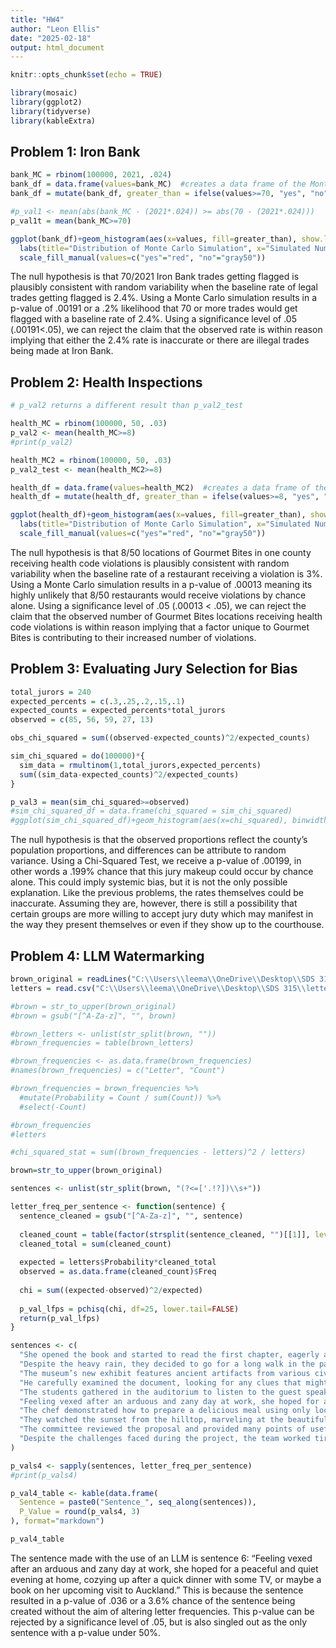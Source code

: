 ---
title: "HW4"
author: "Leon Ellis"
date: "2025-02-18"
output: html_document
---

```{r setup, include=FALSE}
knitr::opts_chunk$set(echo = TRUE)
```

```{r, echo=FALSE, message=FALSE, warning=FALSE}
library(mosaic)
library(ggplot2)
library(tidyverse)
library(kableExtra)
```


## Problem 1: Iron Bank

```{r, echo=FALSE, message=FALSE}
bank_MC = rbinom(100000, 2021, .024)
bank_df = data.frame(values=bank_MC)  #creates a data frame of the Monte Carlo vector to be used in ggplot
bank_df = mutate(bank_df, greater_than = ifelse(values>=70, "yes", "no"))

#p_val1 <- mean(abs(bank_MC - (2021*.024)) >= abs(70 - (2021*.024)))
p_val1t = mean(bank_MC>=70)

ggplot(bank_df)+geom_histogram(aes(x=values, fill=greater_than), show.legend=FALSE)+
  labs(title="Distribution of Monte Carlo Simulation", x="Simulated Number of Flagged Trades", y="Frequency")+
  scale_fill_manual(values=c("yes"="red", "no"="gray50"))
```

The null hypothesis is that 70/2021 Iron Bank trades getting flagged is plausibly consistent with random variability when the baseline rate of legal trades getting flagged is 2.4%. Using a Monte Carlo simulation results in a p-value of .00191 or a .2% likelihood that 70 or more trades would get flagged with a baseline rate of 2.4%. Using a significance level of .05 (.00191<.05), we can reject the claim that the observed rate is within reason implying that either the 2.4% rate is inaccurate or there are illegal trades being made at Iron Bank.

## Problem 2: Health Inspections

```{r eval=FALSE, include=FALSE}
# p_val2 returns a different result than p_val2_test

health_MC = rbinom(100000, 50, .03)
p_val2 <- mean(health_MC>=8)
#print(p_val2)

```

```{r, echo=FALSE, warning=FALSE, message=FALSE}

health_MC2 = rbinom(100000, 50, .03)
p_val2_test <- mean(health_MC2>=8)

health_df = data.frame(values=health_MC2)  #creates a data frame of the Monte Carlo vector to be used in ggplot
health_df = mutate(health_df, greater_than = ifelse(values>=8, "yes", "no"))

ggplot(health_df)+geom_histogram(aes(x=values, fill=greater_than), show.legend=FALSE)+
  labs(title="Distribution of Monte Carlo Simulation", x="Simulated Number of Health Code Violations", y="Frequency")+
  scale_fill_manual(values=c("yes"="red", "no"="gray50"))
```

The null hypothesis is that 8/50 locations of Gourmet Bites in one county receiving health code violations is plausibly consistent with random variability when the baseline rate of a restaurant receiving a violation is 3%. Using a Monte Carlo simulation results in a p-value of .00013 meaning its highly unlikely that 8/50 restaurants would receive violations by chance alone. Using a significance level of .05 (.00013 < .05), we can reject the claim that the observed number of Gourmet Bites locations receiving health code violations is within reason implying that a factor unique to Gourmet Bites is contributing to their increased number of violations.

## Problem 3: Evaluating Jury Selection for Bias

```{r, echo=FALSE}
total_jurors = 240
expected_percents = c(.3,.25,.2,.15,.1)
expected_counts = expected_percents*total_jurors
observed = c(85, 56, 59, 27, 13)

obs_chi_squared = sum((observed-expected_counts)^2/expected_counts)

sim_chi_squared = do(100000)*{
  sim_data = rmultinom(1,total_jurors,expected_percents)
  sum((sim_data-expected_counts)^2/expected_counts)
}

p_val3 = mean(sim_chi_squared>=observed)
#sim_chi_squared_df = data.frame(chi_squared = sim_chi_squared)
#ggplot(sim_chi_squared_df)+geom_histogram(aes(x=chi_squared), binwidth=1)
```

The null hypothesis is that the observed proportions reflect the county's population proportions, and differences can be attribute to random variance. Using a Chi-Squared Test, we receive a p-value of .00199, in other words a .199% chance that this jury makeup could occur by chance alone. This could imply systemic bias, but it is not the only possible explanation. Like the previous problems, the rates themselves could be inaccurate. Assuming they are, however, there is still a possibility that certain groups are more willing to accept jury duty which may manifest in the way they present themselves or even if they show up to the courthouse. 

## Problem 4: LLM Watermarking

```{r, echo=FALSE}
brown_original = readLines("C:\\Users\\leema\\OneDrive\\Desktop\\SDS 315\\brown_sentences.txt")
letters = read.csv("C:\\Users\\leema\\OneDrive\\Desktop\\SDS 315\\letter_frequencies.csv")

#brown = str_to_upper(brown_original)
#brown = gsub("[^A-Za-z]", "", brown)

#brown_letters <- unlist(str_split(brown, ""))
#brown_frequencies = table(brown_letters)

#brown_frequencies <- as.data.frame(brown_frequencies)
#names(brown_frequencies) = c("Letter", "Count")

#brown_frequencies = brown_frequencies %>%
  #mutate(Probability = Count / sum(Count)) %>%
  #select(-Count)

#brown_frequencies
#letters

#chi_squared_stat = sum((brown_frequencies - letters)^2 / letters)
```

```{r, echo=FALSE}
brown=str_to_upper(brown_original)

sentences <- unlist(str_split(brown, "(?<=['.!?])\\s+"))

letter_freq_per_sentence <- function(sentence) {
  sentence_cleaned = gsub("[^A-Za-z]", "", sentence)
  
  cleaned_count = table(factor(strsplit(sentence_cleaned, "")[[1]], levels = letters$Letter))
  cleaned_total = sum(cleaned_count)
    
  expected = letters$Probability*cleaned_total
  observed = as.data.frame(cleaned_count)$Freq
  
  chi = sum((expected-observed)^2/expected)
  
  p_val_lfps = pchisq(chi, df=25, lower.tail=FALSE)
  return(p_val_lfps)
}

sentences <- c(
  "She opened the book and started to read the first chapter, eagerly anticipating what might come next.",
  "Despite the heavy rain, they decided to go for a long walk in the park, crossing the main avenue by the fountain in the center.",
  "The museum’s new exhibit features ancient artifacts from various civilizations around the world.",
  "He carefully examined the document, looking for any clues that might help solve the mystery.",
  "The students gathered in the auditorium to listen to the guest speaker’s inspiring lecture.",
  "Feeling vexed after an arduous and zany day at work, she hoped for a peaceful and quiet evening at home, cozying up after a quick dinner with some TV, or maybe a book on her upcoming visit to Auckland.",
  "The chef demonstrated how to prepare a delicious meal using only locally sourced ingredients, focusing mainly on some excellent dinner recipes from Spain.",
  "They watched the sunset from the hilltop, marveling at the beautiful array of colors in the sky.",
  "The committee reviewed the proposal and provided many points of useful feedback to improve the project’s effectiveness.",
  "Despite the challenges faced during the project, the team worked tirelessly to ensure its successful completion, resulting in a product that exceeded everyone’s expectations."
)

p_vals4 <- sapply(sentences, letter_freq_per_sentence)
#print(p_vals4)

p_val4_table <- kable(data.frame(
  Sentence = paste0("Sentence_", seq_along(sentences)),
  P_Value = round(p_vals4, 3)
), format="markdown")

p_val4_table
```

The sentence made with the use of an LLM is sentence 6: "Feeling vexed after an arduous and zany day at work, she hoped for a peaceful and quiet evening at home, cozying up after a quick dinner with some TV, or maybe a book on her upcoming visit to Auckland." This is because the sentence resulted in a p-value of .036 or a 3.6% chance of the sentence being created without the aim of altering letter frequencies. This p-value can be rejected by a significance level of .05, but is also singled out as the only sentence with a p-value under 50%.
